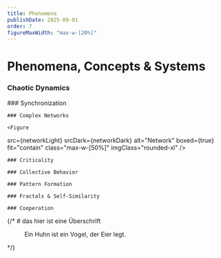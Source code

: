 ```yaml
---
title: Phenomena
publishDate: 2025-09-01
order: 7
figureMaxWidth: "max-w-[20%]"
---
```








# Phenomena, Concepts & Systems


<Grid
      rows={2}
      cols={4}
      gapClass="gap-6"
      class="px-12"
      >
<div class=" min-h-0 overflow-auto p-1 rounded-xl shadow-md">
      
### Chaotic Dynamics

<Figure
  src={pendelLight}
  srcDark={pendelDark}
  alt="Ein Doppelpendel"
  boxed={true}
  fit="contain"
  class="max-w-[60%]"
  imgClass="rounded-xl"
/>


</div>
      
  <div class="min-h-0 overflow-auto rounded-xl shadow-md">
      ### Synchronization

<Figure
  src={metronomeLight}
  srcDark={metronomeDark}
  alt="Metronome"
  boxed={true}
  fit="contain"
  class="max-w-[80%] mt-10"
  imgClass="rounded-xl"
/>
     

  </div>

  <div class="min-h-0 overflow-auto  p-1 rounded-xl shadow-md">
      
    ### Complex Networks

    <Figure
  src={networkLight}
  srcDark={networkDark}
  alt="Network"
  boxed={true}
  fit="contain"
  class="max-w-[50%]"
  imgClass="rounded-xl"
/>

  </div>

  <div class="min-h-0 overflow-auto p-1 rounded-xl shadow-md">
      
    ### Criticality

 <Figure
  src={sandpile}
  srcDark={sandpileDark}
  alt="Sandpile"
  boxed={true}
  fit="contain"
  class="max-w-[50%]"
  imgClass="rounded-xl"
/>
  </div>

  <div class="min-h-0 overflow-auto p-1 rounded-xl shadow-md">
      
    ### Collective Behavior
<Figure
  src={swarm}
  srcDark={swarmDark}
  alt="Swarm"
  boxed={true}
  fit="contain"
  class="max-w-[50%]"
  imgClass="rounded-xl"
/>

  </div>
  
  <div class="min-h-0 overflow-auto  p-1 rounded-xl shadow-md">
      
    ### Pattern Formation
<Figure
  src={pattern}
  srcDark={patternDark}
  alt="Swarm"
  boxed={true}
  fit="contain"
  class="max-w-[50%]"
  imgClass="rounded-xl"
/>
  </div>

  <div class="min-h-0 overflow-auto p-1 rounded-xl shadow-md">
      
    ### Fractals & Self-Similarity
<Figure
  src={fractal}
  srcDark={fractalDark}
  alt="Swarm"
  boxed={true}
  fit="contain"
  class="max-w-[50%]"
  imgClass="rounded-xl"
/>
  </div>

  <div class="min-h-0 overflow-auto p-1 rounded-xl shadow-md">
      
    ### Cooperation
<Figure
  src={squid}
  srcDark={squidDark}
  alt="Swarm"
  boxed={true}
  fit="contain"
  class="max-w-[50%]"
  imgClass="rounded-xl"
/>
  </div>
     
</Grid>
  
  
{/* # das hier ist eine Überschrift

<Figure
  src={chickenLight}
  srcDark={chickenDark}
  alt="Ein Huhn"
  boxed={true}
  fit="cover"
  class="max-w-[30%] bg-green-50 border-2 border-green-200 dark:bg-neutral-900 rounded-5xl shadow-lg"
  mediaClass="bg-yellow-40 dark:bg-neutral-900 rounded-5xl"
  imgClass="rounded-xl"
>
  Ein Huhn ist ein Vogel, der Eier legt.
</Figure> */}





